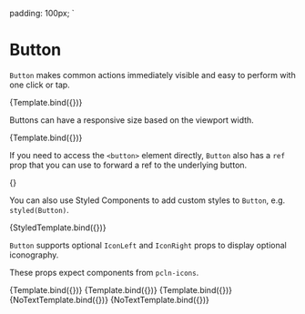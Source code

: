 

  padding: 100px;
`


<Meta title='core/Button' component={Button} argTypes={argTypes} />

# Button

`Button` makes common actions immediately visible and easy to perform with one click or tap.

<Canvas>
  <Story name='Button'>{Template.bind({})}</Story>
</Canvas>

<ArgsTable story='Button' />

Buttons can have a responsive size based on the viewport width.

<Canvas>
  <Story
    name='Responsive size'
    args={{ size: ['small', null, 'medium', null, 'large'] }}
    parameters={{
      viewport: { defaultViewport: 'designSystem_sm' },
    }}
  >
    {Template.bind({})}
  </Story>
</Canvas>

If you need to access the `<button>` element directly, `Button` also has a `ref` prop that you can use to forward a ref to the underlying button.

<Canvas>
  <Story name='Forward refs'>{<ForwardRefs />}</Story>
</Canvas>

You can also use Styled Components to add custom styles to `Button`, e.g. `styled(Button)`.

<Canvas>
  <Story name='styled(Button) should preserve variation styling'>{StyledTemplate.bind({})}</Story>
</Canvas>

`Button` supports optional `IconLeft` and `IconRight` props to display optional iconography.

These props expect components from `pcln-icons`.

<Canvas>
  <Story name='IconLeft' args={{ IconLeft: CalendarCheck }}>
    {Template.bind({})}
  </Story>
  <Story name='IconRight' args={{ IconRight: Discount }}>
    {Template.bind({})}
  </Story>
  <Story name='Icons on both sides' args={{ IconLeft: CalendarCheck, IconRight: Discount }}>
    {Template.bind({})}
  </Story>
  <Story name='No text' args={{ IconLeft: CalendarCheck }}>
    {NoTextTemplate.bind({})}
  </Story>
  <Story name='IconButton' args={{ IconLeft: CalendarCheck, variation: 'plain' }}>
    {NoTextTemplate.bind({})}
  </Story>
</Canvas>

